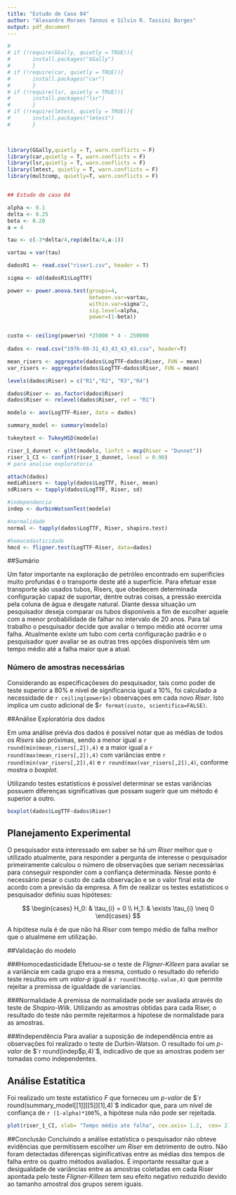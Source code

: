 ```yaml
---
title: "Estudo de Caso 04"
author: "Alexandre Moraes Tannus e Sílvio R. Tassini Borges"
output: pdf_document
---
```

```r
# 
# if (!require(GGally, quietly = TRUE)){
#       install.packages("GGally")
#       }
# if (!require(car, quietly = TRUE)){
#       install.packages("car")
#       }
# if (!require(lsr, quietly = TRUE)){
#       install.packages("lsr")
#       }
# if (!require(lmtest, quietly = TRUE)){
#       install.packages("lmtest")
#       }


  
library(GGally,quietly = T, warn.conflicts = F) 
library(car,quietly = T, warn.conflicts = F) 
library(lsr,quietly = T, warn.conflicts = F) 
library(lmtest, quietly = T, warn.conflicts = F)
library(multcomp, quietly=T, warn.conflicts = F)


## Estudo de caso 04 

alpha <- 0.1
delta <- 0.25
beta <- 0.20
a = 4

tau <- c(-3*delta/4,rep(delta/4,a-1))

vartau = var(tau)

dadosR1 <- read.csv("riser1.csv", header = T)

sigma <- sd(dadosR1$LogTTF)

power <- power.anova.test(groups=4,
                          between.var=vartau,
                          within.var=sigma^2,
                          sig.level=alpha,
                          power=(1-beta))


custo <- ceiling(power$n) *25000 * 4 - 250000
  
dados <- read.csv("1976-08-31_43_43_43_43.csv", header=T)

mean_risers <- aggregate(dados$LogTTF~dados$Riser, FUN = mean)
var_risers <- aggregate(dados$LogTTF~dados$Riser, FUN = mean)

levels(dados$Riser) = c("R1","R2", "R3","R4")

dados$Riser <- as.factor(dados$Riser)
dados$Riser <- relevel(dados$Riser, ref = "R1")

modelo <- aov(LogTTF~Riser, data = dados)

summary_model <- summary(modelo)

tukeytest <- TukeyHSD(modelo)                      

riser_1_dunnet <- glht(modelo, linfct = mcp(Riser = "Dunnet"))
riser_1_CI <- confint(riser_1_dunnet, level = 0.90)
# para analise exploratoria

attach(dados)
mediaRisers <- tapply(dados$LogTTF, Riser, mean)
sdRisers <- tapply(dados$LogTTF, Riser, sd)

#independencia
indep <- durbinWatsonTest(modelo)

#normalidade
normal <- tapply(dados$LogTTF, Riser, shapiro.test)

#homocedasticidade
hmcd <- fligner.test(LogTTF~Riser, data=dados)
```

##Sumário

Um fator importante na exploração de petróleo encontrado em superificies muito profundas é o transporte deste até a superfície. Para efetuar esse transporte são usados tubos, Risers, que obedecem determinada configuração capaz de suportar, dentre outras coisas, a pressão exercida pela coluna de água e desgate natural. Diante dessa situação um pesquisador deseja comparar os tubos disponíveis a fim de escolher aquele com a menor probabilidade de falhar no intervalo de 20 anos. Para tal trabalho o pesquisador decide que avaliar o tempo médio até ocorrer uma falha. 
Atualmente existe um tubo com certa configuração padrão e o pesquisador quer avaliar se as outras tres opções disponíveis têm um tempo médio até a falha maior que a atual.


### Número de amostras necessárias

Considerando as especificaçõeses do pesquisador, tais como poder de teste superior a 80% e nível de significancia igual a 10%, foi calculado a necessidade de `r ceiling(power$n)` observaçoes em cada novo *Riser*. Isto implica um custo adicional de $`r format(custo, scientifica=FALSE)`.

##Análise Exploratória dos dados

Em uma análise prévia dos dados é possível notar que as médias de todos os *Risers* são próximas, sendo a menor igual a `r round(min(mean_risers[,2]),4)` e a maior igual a `r round(max(mean_risers[,2]),4)` com variâncias entre `r round(min(var_risers[,2]),4)` e `r round(max(var_risers[,2]),4)`, conforme mostra o *boxplot*.

Utilizando testes estatísticos é possível determinar se estas variâncias possuem diferenças significativas que possam sugerir que um método é superior a outro.

```r

boxplot(dados$LogTTF~dados$Riser)
```


## Planejamento Experimental
O pesquisador esta interessado em saber se há um *Riser* melhor que o utilizado atualmente, para responder a pergunta de interesse o pesquisador primeiramente calculou o número de observações que seriam necessárias para conseguir responder com a confiança determinada. Nesse ponto é necessário pesar o custo de cada observação e se o valor final esta de acordo com a previsão da empresa. A fim de realizar os testes estatísticos o pesquisador definiu suas hipóteses:

$$
\begin{cases}
  H_0: & \tau_{i} = 0 \\ 
  H_1: & \exists \tau_{i} \neq 0
\end{cases}
$$

A hipótese nula é de que não há *Riser* com tempo médio de falha melhor que o atualmene em utilização.

##Validação do modelo

###Homocedasticidade
Efetuou-se o teste de *Fligner-Killeen* para avaliar se a variância em cada grupo era a mesma, contudo o resultado do referido teste resultou em um *valor-p* igual a `r round(hmcd$p.value,4)` que permite rejeitar a premissa de igualdade de variancias.

###Normalidade
A premissa de normalidade pode ser avaliada através do teste de *Shapiro-Wilk*. Utilizando as amostras obtidas para cada Riser, o resultado do teste não permite rejeitarmos a hipotese de normalidade para as amostras.


###Independência
Para avaliar a suposição de independência entre as observações foi realizado o teste de Durbin-Watson. O resultado foi um *p-valor* de $`r round(indep$p,4)`$, indicadivo de que as amostras podem ser tomadas como independentes.


## Análise Estatítica
Foi realizado um teste estatístico *F* que forneceu  um *p-valor* de $`r round(summary_model[[1]][[5]][1],4)`$ indicador que, para um nível de confiança de `r (1-alpha)*100`%, a hipótese nula não pode ser rejeitada.

```r

plot(riser_1_CI, xlab= "Tempo médio ate falha", cex.axis= 1.2,  cex= 2)
```

##Conclusão
Concluindo a análise estatística o pesquisador não obteve  evidências que permitissem escolher um *Riser* em detrimento de outro. Não foram detectadas diferenças siginificativas entre as médias dos tempos de falha entre os quatro métodos avaliados. É importante ressaltar que a desigualdade de variâncias entre as amostras coletadas em cada Riser apontada pelo teste *Fligner-Killeen* tem seu efeito negativo reduzido devido ao tamanho amostral dos grupos serem iguais.

